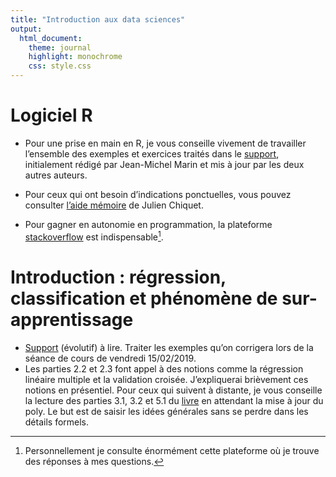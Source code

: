 ```yaml
---
title: "Introduction aux data sciences"
output:
  html_document:
    theme: journal
    highlight: monochrome
    css: style.css
---
```


# Logiciel R 


- Pour une prise en main en R, je vous conseille vivement de travailler l'ensemble des exemples et exercices traités dans le [support](http://masedki.github.io/enseignements/pdfs/Introduction_to_R.pdf), initialement rédigé par Jean-Michel Marin et 
mis à jour par les deux autres auteurs. 

- Pour ceux qui ont besoin d'indications ponctuelles, vous pouvez consulter [l'aide mémoire](http://masedki.github.io/enseignements/pdfs/RCarte_Commandes-R.pdf) de Julien Chiquet.  

- Pour gagner en autonomie en programmation, la plateforme [stackoverflow](https://stackoverflow.com/) est indispensable^[Personnellement je consulte énormément cette plateforme où je trouve des réponses à mes questions.].

# Introduction : régression, classification et phénomène de sur-apprentissage

- [Support](http://masedki.github.io/enseignements/pdfs/M1DSintro.pdf) (évolutif) à lire. Traiter les exemples qu'on corrigera lors de la séance de cours de vendredi 15/02/2019. 
- Les parties 2.2 et 2.3 font appel à des notions comme la régression linéaire multiple et la validation croisée. J'expliquerai brièvement ces notions en présentiel. Pour ceux qui suivent à distante, je vous conseille la lecture des parties 3.1, 3.2 et 5.1 du [livre](http://masedki.github.io/enseignements/pdfs/ISLR.pdf) en attendant la mise à jour du poly. Le but est de saisir les idées générales sans se perdre dans les détails formels.

<!-- [Jeu de données bes](http://masedki.github.io/enseignements/datasets/bes.dta) -->

<!-- [Jeu de données crédit](http://masedki.github.io/enseignements/datasets/credit.rda) -->

<!-- [Jeu de données spams](http://masedki.github.io/enseignements/datasets/dataspam.rda) -->

<!-- [Projet pour le parcours MSP/ES](http://masedki.github.io/enseignements/pdfs/mspes.pdf) -->